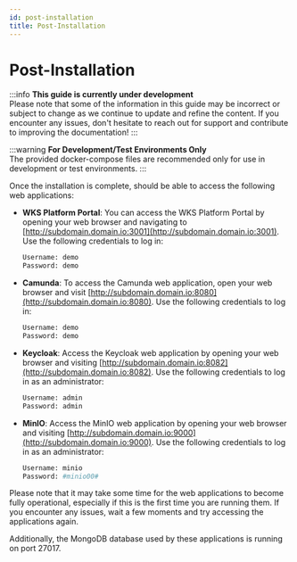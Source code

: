 ```yaml
---
id: post-installation
title: Post-Installation
---
```


# Post-Installation

:::info
**This guide is currently under development**<br />
Please note that some of the information in this guide may be incorrect or subject to change as we continue to update and refine the content. If you encounter any issues, don't hesitate to reach out for support and contribute to improving the documentation!
:::

:::warning
**For Development/Test Environments Only**<br />
The provided docker-compose files are recommended only for use in development or test environments.
:::

Once the installation is complete, should be able to access the following web applications:

- **WKS Platform Portal**: You can access the WKS Platform Portal by opening your web browser and navigating to [http://subdomain.domain.io:3001](http://subdomain.domain.io:3001). Use the following credentials to log in:
    ```bash
    Username: demo
    Password: demo
    ```

- **Camunda**: To access the Camunda web application, open your web browser and visit [http://subdomain.domain.io:8080](http://subdomain.domain.io:8080). Use the following credentials to log in: 
    ```bash
    Username: demo
    Password: demo
    ```

- **Keycloak**: Access the Keycloak web application by opening your web browser and visiting [http://subdomain.domain.io:8082](http://subdomain.domain.io:8082). Use the following credentials to log in as an administrator: 
    ```bash
    Username: admin
    Password: admin
    ```

- **MinIO**: Access the MinIO web application by opening your web browser and visiting [http://subdomain.domain.io:9000](http://subdomain.domain.io:9000). Use the following credentials to log in as an administrator: 
    ```bash
    Username: minio
    Password: #minio00#
    ```

Please note that it may take some time for the web applications to become fully operational, especially if this is the first time you are running them. If you encounter any issues, wait a few moments and try accessing the applications again.

Additionally, the MongoDB database used by these applications is running on port 27017.